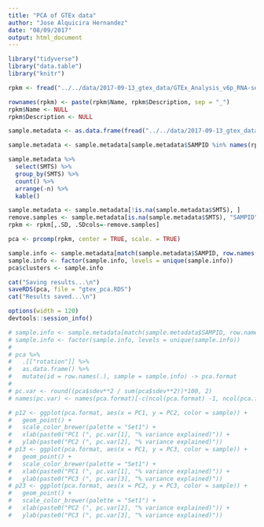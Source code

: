 ```yaml
---
title: "PCA of GTEx data"
author: "Jose Alquicira Hernandez"
date: "08/09/2017"
output: html_document
---
```


```r
library("tidyverse")
library("data.table")
library("knitr")
```


```r
rpkm <- fread("../../data/2017-09-13_gtex_data/GTEx_Analysis_v6p_RNA-seq_RNA-SeQCv1.1.8_gene_rpkm.gct", sep = "\t", header = TRUE, skip = 2)
```

```r
rownames(rpkm) <- paste(rpkm$Name, rpkm$Description, sep = "_")
rpkm$Name <- NULL
rpkm$Description <- NULL
```


```r
sample.metadata <- as.data.frame(fread("../../data/2017-09-13_gtex_data/GTEx_Data_V6_Annotations_SampleAttributesDS.txt", header = TRUE, sep = "\t", na.strings = c("NA", "")))
```

```r
sample.metadata <- sample.metadata[sample.metadata$SAMPID %in% names(rpkm),]
```

```r
sample.metadata %>% 
  select(SMTS) %>% 
  group_by(SMTS) %>% 
  count() %>% 
  arrange(-n) %>% 
  kable()
```


```r
sample.metadata <- sample.metadata[!is.na(sample.metadata$SMTS), ]
remove.samples <- sample.metadata[is.na(sample.metadata$SMTS), "SAMPID"]
rpkm <- rpkm[,.SD, .SDcols=-remove.samples]
```


```r
pca <- prcomp(rpkm, center = TRUE, scale. = TRUE)
```


```r
sample.info <- sample.metadata[match(sample.metadata$SAMPID, row.names(pca$rotation)), "SMTS", drop = TRUE]
sample.info <- factor(sample.info, levels = unique(sample.info))
pca$clusters <- sample.info
```

```r
cat("Saving results...\n")
saveRDS(pca, file = "gtex_pca.RDS")
cat("Results saved...\n")
```

```r
options(width = 120)
devtools::session_info()
```


```r
# sample.info <- sample.metadata[match(sample.metadata$SAMPID, row.names(pca$rotation)), "SMTS", drop = TRUE]
# sample.info <- factor(sample.info, levels = unique(sample.info))
# 
# pca %>%
#   .[["rotation"]] %>% 
#   as.data.frame() %>% 
#   mutate(id = row.names(.), sample = sample.info) -> pca.format
# 
# pc.var <- round((pca$sdev**2 / sum(pca$sdev**2))*100, 2)
# names(pc.var) <- names(pca.format)[-c(ncol(pca.format) -1, ncol(pca.format))]
```

```r
# p12 <- ggplot(pca.format, aes(x = PC1, y = PC2, color = sample)) +
#   geom_point() +
#   scale_color_brewer(palette = "Set1") +
#   xlab(paste0("PC1 (", pc.var[1], "% variance explained)")) +
#   ylab(paste0("PC2 (", pc.var[2], "% variance explained)"))
# p13 <- ggplot(pca.format, aes(x = PC1, y = PC3, color = sample)) +
#   geom_point() +
#   scale_color_brewer(palette = "Set1") +
#   xlab(paste0("PC1 (", pc.var[1], "% variance explained)")) +
#   ylab(paste0("PC3 (", pc.var[3], "% variance explained)"))
# p23 <- ggplot(pca.format, aes(x = PC2, y = PC3, color = sample)) +
#   geom_point() +
#   scale_color_brewer(palette = "Set1") +
#   xlab(paste0("PC2 (", pc.var[2], "% variance explained)")) +
#   ylab(paste0("PC3 (", pc.var[3], "% variance explained)"))
```

